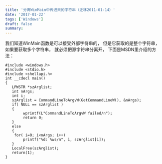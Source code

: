 ```yaml
---
title: '分离WinMain中传进来的字符串（迁移2011-01-14）'
date: '2017-01-22'
tags: ['Windows']
draft: false
summary: 
---
```


我们知道WinMain函数是可以接受外部字符串的， 但是它获取的是整个字符串，
如果要获取多个字符串， 就必须把源字符串分离开， 下面是MSDN里介绍的方法：
```
#include <windows.h>
#include <stdio.h>
#include <shellapi.h>
int __cdecl main()
{
   LPWSTR *szArglist;
   int nArgs;
   int i;
   szArglist = CommandLineToArgvW(GetCommandLineW(), &nArgs);
   if( NULL == szArglist )
   {
        wprintf(L"CommandLineToArgvW failed/n");
        return 0;
   }
   else
   {
	for( i=0; i<nArgs; i++)
	    printf("%d: %ws/n", i, szArglist[i]);
   }
   LocalFree(szArglist);
   return(1);
}

```
